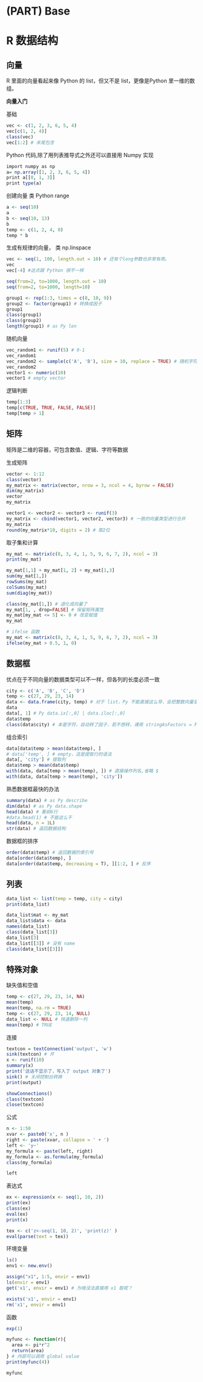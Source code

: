 # (PART) Base {-}
# R 数据结构
## 向量

R 里面的向量看起来像 Python 的 list，但又不是 list，更像是Python 里一维的数组。

**向量入门**

基础
```r
vec <- c(1, 2, 3, 6, 5, 4)
vec[c(1, 2, 4)]
class(vec)
vec[1:2] # 末尾包含
```

Python 代码,除了用列表推导式之外还可以直接用 Numpy 实现
```r
import numpy as np
a= np.array([1, 2, 3, 6, 5, 4])
print a[[0, 1, 3]]
print type(a)
```

创建向量 类 Python range
```r
a <- seq(10)
a
b <- seq(10, 13)
b
temp <- c(1, 2, 4, 0)
temp * b
```

生成有规律的向量， 类 np.linspace
```r
vec <- seq(1, 100, length.out = 10) # 还有个long参数也非常有用。
vec
vec[-4] #这点跟 Python 很不一样

seq(from=2, to=1000, length.out = 10)
seq(from=2, to=1000, length=10)

group1 <- rep(1:3, times = c(8, 10, 9))
group2 <- factor(group1) # 转换成因子
group1
class(group1)
class(group2)
length(group1) # as Py len
```

随机向量
```r
vec_random1 <- runif(5) # 0-1
vec_random1
vec_random2 <- sample(c('A', 'B'), size = 10, replace = TRUE) # 随机字符向量
vec_random2
vector1 <- numeric(10)
vector1 # empty vector
```

逻辑判断
```r
temp[1:3]
temp[c(TRUE, TRUE, FALSE, FALSE)]
temp[temp > 1]
```


## 矩阵
矩阵是二维的容器，可包含数值、逻辑、字符等数据

生成矩阵
```r
vector <- 1:12
class(vector)
my_matrix <- matrix(vector, nrow = 3, ncol = 4, byrow = FALSE)
dim(my_matrix)
vector
my_matrix

vector1 <- vector2 <- vector3 <- runif(3)
my_matrix <- cbind(vector1, vector2, vector3) # 一致的向量类型进行合并
my_matrix
round(my_matrix*10, digits = 2) # 取2位
```

取子集和计算
```r
my_mat <- matrix(c(8, 3, 4, 1, 5, 9, 6, 7, 2), ncol = 3)
print(my_mat)

my_mat[1,1] + my_mat[1, 2] + my_mat[1,3]
sum(my_mat[1,])
rowSums(my_mat)
colSums(my_mat)
sum(diag(my_mat))

class(my_mat[1,]) # 退化成向量了
my_mat[1, , drop=FALSE] # 保留矩阵属性
my_mat[my_mat <= 5] <- 0 # 改变赋值
my_mat

# ifelse 函数
my_mat <- matrix(c(8, 3, 4, 1, 5, 9, 6, 7, 2), ncol = 3)
ifelse(my_mat > 0.5, 1, 0)
```

## 数据框

优点在于不同向量的数据类型可以不一样，但各列的长度必须一致

```r
city <- c('A', 'B', 'C', 'D')
temp <- c(27, 29, 23, 14)
data <- data.frame(city, temp) # 对于 list，Py 不能直接这么导，会把整数向量变为索引，得用 dir 的方式
data
data[, 1] # Py data.ix[:,0] | data.iloc[:,0]
data$temp
class(data$city) # 本是字符，自动转了因子，若不想转，课用 stringAsFactors = FALSE 设定
```

组合索引
```r
data[data$temp > mean(data$temp), ]
# data['temp', ] # empty，这是提取行的语法
data[, 'city'] # 提取列
data$temp > mean(data$temp)
with(data, data[temp > mean(temp), ]) # 直接操作列名,省略 $
with(data, data[temp > mean(temp), 'city']) 
```

熟悉数据框最快的办法
```r
summary(data) # as Py describe
dim(data) # as Py data.shape
head(data) # 看前6行
#data.head(1) # 不能这么干
head(data, n = 1L)
str(data) # 返回数据结构
```

数据框的排序
```r
order(data$temp) # 返回数据的索引号
data[order(data$temp), ]
data[order(data$temp, decreasing = T), ][1:2, ] # 反序
```

## 列表
```r
data_list <- list(temp = temp, city = city)
print(data_list)

data_list$mat <- my_mat
data_list$data <- data
names(data_list)
class(data_list[3])
data_list[3]
data_list[[3]] # 没有 name
class(data_list[[3]])
```

## 特殊对象

缺失值和空值
```r
temp <- c(27, 29, 23, 14, NA)
mean(temp)
mean(temp, na.rm = TRUE)
temp <- c(27, 29, 23, 14, NULL)
data_list <- NULL # 快速删除一列
mean(temp) # TRUE
```

连接
```r
textcon = textConnection('output', 'w')
sink(textcon) # 开
x <- runif(10)
summary(x)
print('这话不显示了，写入了 output 对象了')
sink() # 关闭控制台转换
print(output)

showConnections()
class(textcon)
close(textcon)
```

公式
```r
n <- 1:50
xvar <- paste0('x', n )
right <- paste(xvar, collapse = ' + ')
left <- 'y~'
my_formula <- paste(left, right)
my_formula <- as.formula(my_formula)
class(my_formula)

left
```

表达式
```r
ex <- expression(x <- seq(1, 10, 2))
print(ex)
class(ex)
eval(ex)
print(x)

tex <- c('z<-seq(1, 10, 2)', 'print(z)' )
eval(parse(text = tex))
```

环境变量
```r
ls()
env1 <- new.env()

assign("x1", 1:5, envir = env1)
ls(envir = env1)
get('x1', envir = env1) # 为啥没法直接用 x1 取呢？

exists('x1', envir = env1)
rm('x1', envir = env1)
```

函数
```r
exp(1)

myfunc <- function(r){
  area <- pi*r^2
  return(area)
} # 内部可以调用 global value
print(myfunc(4)) 

myfunc
```


